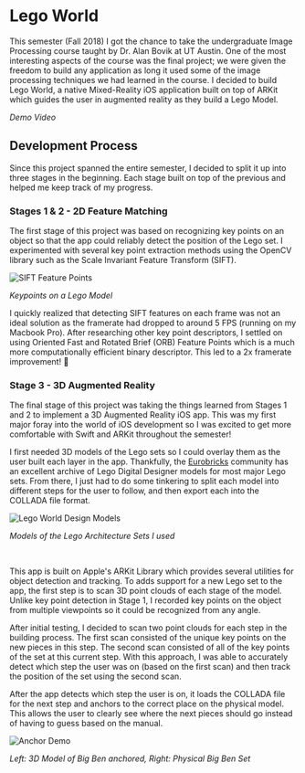 
<MarkdownWrapper title="Lego World">

  # Lego World


  This semester (Fall 2018) I got the chance to take the undergraduate Image Processing course taught by Dr. Alan Bovik at UT Austin.
  One of the most interesting aspects of the course was the final project; we were given the freedom to build any application as long
  it used some of the image processing techniques we had learned in the course. I decided to build Lego World, a native Mixed-Reality
  iOS application built on top of ARKit which guides the user in augmented reality as they build a Lego Model.

  <AspectRatio ratio={1.75} maxW="640px" my={4}>
    <Box as="iframe" src="https://www.youtube.com/embed/ET7gPgv2jhI" allowFullScreen />
  </AspectRatio>

  *Demo Video*

  ## Development Process

  Since this project spanned the entire semester, I decided to split it up into three stages in the beginning.
  Each stage built on top of the previous and helped me keep track of my progress.

  ### Stages 1 & 2 - 2D Feature Matching

  The first stage of this project was based on recognizing key points on an object so that the app could
  reliably detect the position of the Lego set. I experimented with several key point extraction methods using the OpenCV library
  such as the Scale Invariant Feature Transform (SIFT).

  ![SIFT Feature Points](/img/london_sift.jpg)

  *Keypoints on a Lego Model*

  I quickly realized that detecting SIFT features on each frame was not an ideal solution as the framerate had dropped to around 5 FPS (running on my Macbook Pro). After researching other key point descriptors, I settled on using Oriented Fast and Rotated Brief (ORB) Feature Points which is a much more computationally efficient binary descriptor. This led to a 2x framerate improvement! 🚀

  ### Stage 3 - 3D Augmented Reality

  The final stage of this project was taking the things learned from Stages 1 and 2 to implement a 3D Augmented Reality iOS app. This was my first major foray into the world of iOS development so I was excited to get more comfortable with Swift and ARKit throughout the semester!

  I first needed 3D models of the Lego sets so I could overlay them as the user built each layer in the app. Thankfully, the [Eurobricks](www.eurobricks.com) community has an excellent archive of Lego Digital Designer models for most major Lego sets. From there, I just had to do some tinkering to split each model into different steps for the user to follow, and then export each into the COLLADA file format.

  ![Lego World Design Models](/img/legoworld_cad_models.png)

  *Models of the Lego Architecture Sets I used*

  <br />

  This app is built on Apple's ARKit Library which provides several utilities for object detection and tracking. To adds support for a new Lego set to the app, the first step is to scan 3D point clouds of each stage of the model. Unlike key point detection in Stage 1, I recorded key points on the object from multiple viewpoints so it could be recognized from any angle.

  After initial testing, I decided to scan two point clouds for each step in the building process. The first scan consisted of the unique key points on the new pieces in this step. The second scan consisted of all of the key points of the set at this current step. With this approach, I was able to accurately detect which step the user was on (based on the first scan) and then track the position of the set using the second scan.

  After the app detects which step the user is on, it loads the COLLADA file for the next step and anchors to the correct place on the physical model. This allows the user to clearly see where the next pieces should go instead of having to guess based on the manual.

  ![Anchor Demo](/img/legoworld_anchor_demo.png)

  *Left: 3D Model of Big Ben anchored, Right: Physical Big Ben Set*

</MarkdownWrapper>